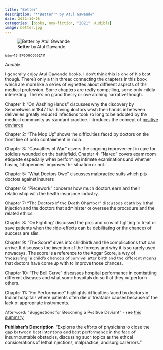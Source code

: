 ```yaml
---
title: "Better"
description: "**Better** by Atul Gawande"
date: 2021-10-08
categories: [books, non-fiction, "2021", Audible]
image: better.jpg
---
```

![**Better** by Atul Gawande](better.jpg){fig-align="left"}

<sup>isbn-13: 9780805082111</sup>

*Audible*

I generally enjoy Atul Gawande books. I don't think this is one of his best though.
There's only a thin thread connecting the chapters in this book which are more
like a series of vignettes about different aspects of the medical profession. Some
chapters are really compelling, some only mildly interesting. There's no grand
theory or overarching narrative though.

Chapter 1: "On Washing Hands" discusses why the discovery by Semmelweis in 1847
that having doctors wash their hands in between deliveries greatly reduced infections
took so long to be adopted by the medical community as standard practice. Introduces
the concept of [positive deviance](https://en.wikipedia.org/wiki/Positive_deviance)

Chapter 2: "The Mop Up" shows the difficulties faced by doctors on the front line
of polio containment in India.

Chapter 3: "Casualties of War" covers the ongoing improvement in care for soldiers
wounded on the battlefield.
Chapter 4: "Naked" covers exam room etiquette especially when performing intimate
examinations and whether having 'chaperones' improves the situation or not.

Chapter 5: "What Doctors Owe" discusses malpractice suits which pits doctors
against insurers.

Chapter 6: "Piecework" concerns how much doctors earn and their relationship
with the health insurance industry.

Chapter 7: "The Doctors of the Death Chamber" discusses death by lethal injection
and the doctors that administer or oversee the procedure and the related ethics.

Chapter 8: "On Fighting" discussed the pros and cons of fighting to treat or save
patients when the side-effects can be debilitating or the chances of success
are slim.

Chapter 9: "The Score" dives into childbirth and the complications that can arrive.
It discusses the invention of the forceps and why it is so rarely used nowadays.
The score is a reference to the Apgar Score, a way of 'measuring' a child's
chances of survival after birth and the different means that doctors have come
up with to improve those chances.

Chapter 10: "The Bell Curve" discusses hospital performance in combatting different
diseases and what some hospitals do so that they outperform others.

Chapter 11: "For Performance" highlights difficulties faced by doctors in Indian
hospitals where patients often die of treatable causes because of the lack of
appropriate instruments.

Afterword: "Suggestions for Becoming a Positive Deviant" - see [this summary](https://docwhisperer.wordpress.com/2008/07/02/five-rules/)



**Publisher's Description:**
"Explores the efforts of physicians to close the gap between best intentions
and best performance in the face of insurmountable obstacles, discussing
such topics as the ethical considerations of lethal injections,
malpractice, and surgical errors."